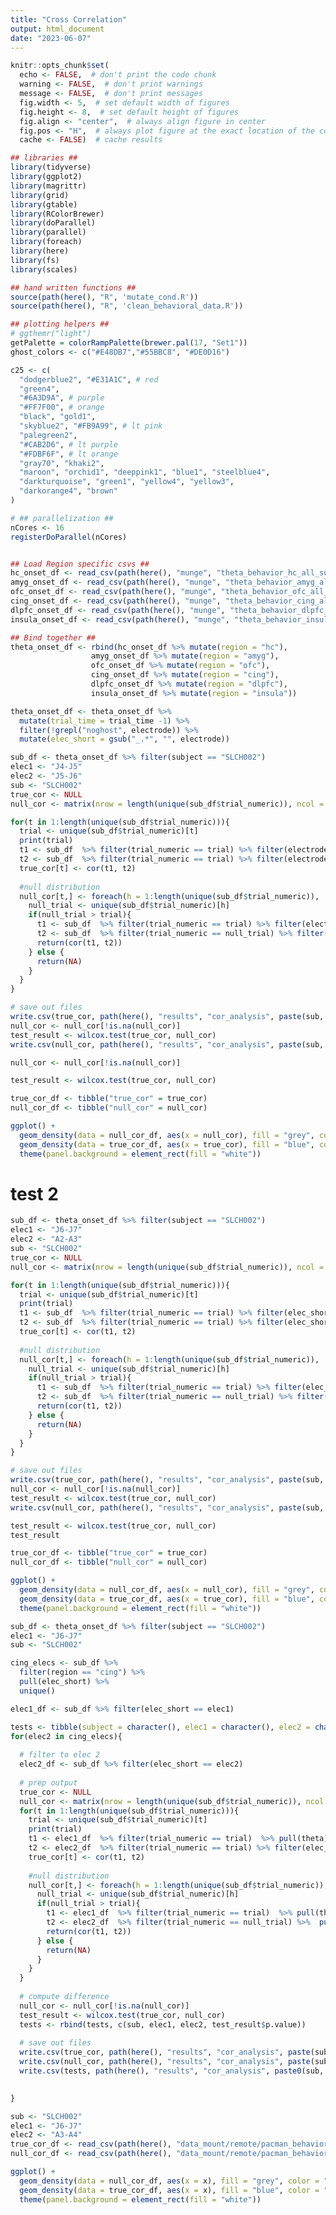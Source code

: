 ```yaml
---
title: "Cross Correlation"
output: html_document
date: "2023-06-07"
---
```

```r
knitr::opts_chunk$set(
  echo <- FALSE,  # don't print the code chunk
  warning <- FALSE,  # don't print warnings
  message <- FALSE,  # don't print messages
  fig.width <- 5,  # set default width of figures
  fig.height <- 8,  # set default height of figures
  fig.align <- "center",  # always align figure in center
  fig.pos <- "H",  # always plot figure at the exact location of the code chunk
  cache <- FALSE)  # cache results

## libraries ##
library(tidyverse)
library(ggplot2)
library(magrittr)
library(grid)
library(gtable)
library(RColorBrewer)
library(doParallel)
library(parallel)
library(foreach)
library(here)
library(fs)
library(scales)

## hand written functions ##
source(path(here(), "R", 'mutate_cond.R'))
source(path(here(), "R", 'clean_behavioral_data.R'))

## plotting helpers ##
# ggthemr("light")
getPalette = colorRampPalette(brewer.pal(17, "Set1"))
ghost_colors <- c("#E48DB7","#55BBC8", "#DE0D16")

c25 <- c(
  "dodgerblue2", "#E31A1C", # red
  "green4",
  "#6A3D9A", # purple
  "#FF7F00", # orange
  "black", "gold1",
  "skyblue2", "#FB9A99", # lt pink
  "palegreen2",
  "#CAB2D6", # lt purple
  "#FDBF6F", # lt orange
  "gray70", "khaki2",
  "maroon", "orchid1", "deeppink1", "blue1", "steelblue4",
  "darkturquoise", "green1", "yellow4", "yellow3",
  "darkorange4", "brown"
)

# ## parallelization ##
nCores <- 16
registerDoParallel(nCores)



```



```r

## Load Region specific csvs ##
hc_onset_df <- read_csv(path(here(), "munge", "theta_behavior_hc_all_subs_onset.csv"))
amyg_onset_df <- read_csv(path(here(), "munge", "theta_behavior_amyg_all_subs_onset.csv"))
ofc_onset_df <- read_csv(path(here(), "munge", "theta_behavior_ofc_all_subs_onset.csv"))
cing_onset_df <- read_csv(path(here(), "munge", "theta_behavior_cing_all_subs_onset.csv"))
dlpfc_onset_df <- read_csv(path(here(), "munge", "theta_behavior_dlpfc_all_subs_onset.csv"))
insula_onset_df <- read_csv(path(here(), "munge", "theta_behavior_insula_all_subs_onset.csv"))

## Bind together ##
theta_onset_df <- rbind(hc_onset_df %>% mutate(region = "hc"),
                  amyg_onset_df %>% mutate(region = "amyg"),
                  ofc_onset_df %>% mutate(region = "ofc"),
                  cing_onset_df %>% mutate(region = "cing"),
                  dlpfc_onset_df %>% mutate(region = "dlpfc"),
                  insula_onset_df %>% mutate(region = "insula"))

theta_onset_df <- theta_onset_df %>% 
  mutate(trial_time = trial_time -1) %>%
  filter(!grepl("noghost", electrode)) %>%
  mutate(elec_short = gsub("_.*", "", electrode))

```

```r

sub_df <- theta_onset_df %>% filter(subject == "SLCH002")
elec1 <- "J4-J5"
elec2 <- "J5-J6"
sub <- "SLCH002" 
true_cor <- NULL
null_cor <- matrix(nrow = length(unique(sub_df$trial_numeric)), ncol = length(unique(sub_df$trial_numeric)))

for(t in 1:length(unique(sub_df$trial_numeric))){
  trial <- unique(sub_df$trial_numeric)[t]
  print(trial)
  t1 <- sub_df  %>% filter(trial_numeric == trial) %>% filter(electrode == "J4-J5_hc_trial_theta_away_locked_ghost.csv") %>% pull(theta)
  t2 <- sub_df  %>% filter(trial_numeric == trial) %>% filter(electrode == "J5-J6_hc_trial_theta_away_locked_ghost.csv") %>% pull(theta)
  true_cor[t] <- cor(t1, t2)
  
  #null distribution
  null_cor[t,] <- foreach(h = 1:length(unique(sub_df$trial_numeric)), .inorder=FALSE, .combine = 'c') %dopar% {
    null_trial <- unique(sub_df$trial_numeric)[h]
    if(null_trial > trial){
      t1 <- sub_df  %>% filter(trial_numeric == trial) %>% filter(electrode == "J4-J5_hc_trial_theta_away_locked_ghost.csv") %>% pull(theta)
      t2 <- sub_df  %>% filter(trial_numeric == null_trial) %>% filter(electrode == "J5-J6_hc_trial_theta_away_locked_ghost.csv") %>% pull(theta)
      return(cor(t1, t2))
    } else {
      return(NA)
    }
  }
}  

# save out files
write.csv(true_cor, path(here(), "results", "cor_analysis", paste(sub, elec1, "to", elec2, "true_cor.csv", sep = "_")))
null_cor <- null_cor[!is.na(null_cor)]
test_result <- wilcox.test(true_cor, null_cor)
write.csv(null_cor, path(here(), "results", "cor_analysis", paste(sub, elec1, "to", elec2, "null_cor.csv", sep = "_")))


```

```r

null_cor <- null_cor[!is.na(null_cor)]

test_result <- wilcox.test(true_cor, null_cor)
```


```r

true_cor_df <- tibble("true_cor" = true_cor)
null_cor_df <- tibble("null_cor" = null_cor)

ggplot() +
  geom_density(data = null_cor_df, aes(x = null_cor), fill = "grey", color = "black", alpha = .5) +
  geom_density(data = true_cor_df, aes(x = true_cor), fill = "blue", color = "black", alpha = .5) +
  theme(panel.background = element_rect(fill = "white"))

```



# test 2


```r

sub_df <- theta_onset_df %>% filter(subject == "SLCH002")
elec1 <- "J6-J7"
elec2 <- "A2-A3"
sub <- "SLCH002" 
true_cor <- NULL
null_cor <- matrix(nrow = length(unique(sub_df$trial_numeric)), ncol = length(unique(sub_df$trial_numeric)))

for(t in 1:length(unique(sub_df$trial_numeric))){
  trial <- unique(sub_df$trial_numeric)[t]
  print(trial)
  t1 <- sub_df  %>% filter(trial_numeric == trial) %>% filter(elec_short == elec1) %>% pull(theta)
  t2 <- sub_df  %>% filter(trial_numeric == trial) %>% filter(elec_short == elec2) %>% pull(theta)
  true_cor[t] <- cor(t1, t2)
  
  #null distribution
  null_cor[t,] <- foreach(h = 1:length(unique(sub_df$trial_numeric)), .inorder=FALSE, .combine = 'c') %dopar% {
    null_trial <- unique(sub_df$trial_numeric)[h]
    if(null_trial > trial){
      t1 <- sub_df  %>% filter(trial_numeric == trial) %>% filter(elec_short == elec1) %>% pull(theta)
      t2 <- sub_df  %>% filter(trial_numeric == null_trial) %>% filter(elec_short == elec2) %>% pull(theta)
      return(cor(t1, t2))
    } else {
      return(NA)
    }
  }
}  

# save out files
write.csv(true_cor, path(here(), "results", "cor_analysis", paste(sub, elec1, "to", elec2, "true_cor.csv", sep = "_")))
null_cor <- null_cor[!is.na(null_cor)]
test_result <- wilcox.test(true_cor, null_cor)
write.csv(null_cor, path(here(), "results", "cor_analysis", paste(sub, elec1, "to", elec2, "null_cor.csv", sep = "_")))

test_result <- wilcox.test(true_cor, null_cor)
test_result
```

```r

true_cor_df <- tibble("true_cor" = true_cor)
null_cor_df <- tibble("null_cor" = null_cor)

ggplot() +
  geom_density(data = null_cor_df, aes(x = null_cor), fill = "grey", color = "black", alpha = .5) +
  geom_density(data = true_cor_df, aes(x = true_cor), fill = "blue", color = "black", alpha = .5) +
  theme(panel.background = element_rect(fill = "white"))

```


```r

sub_df <- theta_onset_df %>% filter(subject == "SLCH002")
elec1 <- "J6-J7"
sub <- "SLCH002"

cing_elecs <- sub_df %>%
  filter(region == "cing") %>%
  pull(elec_short) %>%
  unique()

elec1_df <- sub_df %>% filter(elec_short == elec1)

tests <- tibble(subject = character(), elec1 = character(), elec2 = character(), pval = numeric())
for(elec2 in cing_elecs){
  
  # filter to elec 2
  elec2_df <- sub_df %>% filter(elec_short == elec2)
    
  # prep output
  true_cor <- NULL
  null_cor <- matrix(nrow = length(unique(sub_df$trial_numeric)), ncol = length(unique(sub_df$trial_numeric)))
  for(t in 1:length(unique(sub_df$trial_numeric))){
    trial <- unique(sub_df$trial_numeric)[t]
    print(trial)
    t1 <- elec1_df  %>% filter(trial_numeric == trial)  %>% pull(theta)
    t2 <- elec2_df  %>% filter(trial_numeric == trial) %>% filter(elec_short == elec2) %>% pull(theta)
    true_cor[t] <- cor(t1, t2)
    
    #null distribution
    null_cor[t,] <- foreach(h = 1:length(unique(sub_df$trial_numeric)), .inorder=FALSE, .combine = 'c') %dopar% {
      null_trial <- unique(sub_df$trial_numeric)[h]
      if(null_trial > trial){
        t1 <- elec1_df  %>% filter(trial_numeric == trial)  %>% pull(theta)
        t2 <- elec2_df  %>% filter(trial_numeric == null_trial) %>%  pull(theta)
        return(cor(t1, t2))
      } else {
        return(NA)
      }
    }
  }  
  
  # compute difference
  null_cor <- null_cor[!is.na(null_cor)]
  test_result <- wilcox.test(true_cor, null_cor)
  tests <- rbind(tests, c(sub, elec1, elec2, test_result$p.value))
  
  # save out files
  write.csv(true_cor, path(here(), "results", "cor_analysis", paste(sub, elec1, "to", elec2, "true_cor.csv", sep = "_")))
  write.csv(null_cor, path(here(), "results", "cor_analysis", paste(sub, elec1, "to", elec2, "null_cor.csv", sep = "_")))
  write.csv(tests, path(here(), "results", "cor_analysis", paste0(sub, "_correlation_wilcox_test.csv")))
  

}
```


```r
sub <- "SLCH002"
elec1 <- "J6-J7"
elec2 <- "A3-A4"
true_cor_df <- read_csv(path(here(), "data_mount/remote/pacman_behavior", "results", "cor_analysis", paste(sub, elec1, "to", elec2, "true_cor.csv", sep = "_")))
null_cor_df <- read_csv(path(here(), "data_mount/remote/pacman_behavior", "results", "cor_analysis", paste(sub, elec1, "to", elec2, "null_cor.csv", sep = "_")))

ggplot() +
  geom_density(data = null_cor_df, aes(x = x), fill = "grey", color = "black", alpha = .5) +
  geom_density(data = true_cor_df, aes(x = x), fill = "blue", color = "black", alpha = .5) +
  theme(panel.background = element_rect(fill = "white"))

```






